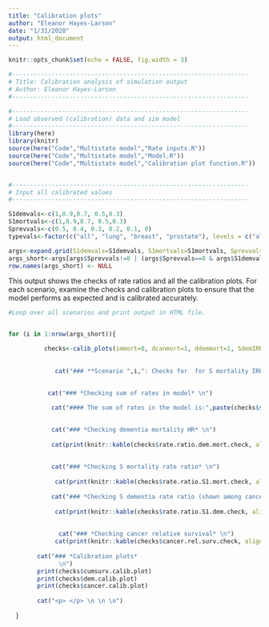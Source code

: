 ```yaml
---
title: "Calibration plots"
author: "Eleanor Hayes-Larson"
date: "1/31/2020"
output: html_document
---
```


```r
knitr::opts_chunk$set(echo = FALSE, fig.width = 3)

#------------------------------------------------------------------
# Title: Calibration analysis of simulation output
# Author: Eleanor Hayes-Larson
#------------------------------------------------------------------

#------------------------------------------------------------------
# Load observed (calibration) data and sim model
#------------------------------------------------------------------
library(here)
library(knitr)
source(here("Code","Multistate model","Rate inputs.R"))
source(here("Code","Multistate model","Model.R"))
source(here("Code","Multistate model","Calibration plot function.R"))


#------------------------------------------------------------------
# Input all calibrated values
#------------------------------------------------------------------

S1demvals<-c(1,0.9,0.7, 0.5,0.3)
S1mortvals<-c(1,0.9,0.7, 0.5,0.3)
Sprevvals<-c(0.5, 0.4, 0.3, 0.2, 0.1, 0)
typevals<-factor(c("all", "lung", "breast", "prostate"), levels = c("all", "lung", "breast", "prostate"))

args<-expand.grid(S1demvals=S1demvals, S1mortvals=S1mortvals, Sprevvals=Sprevvals, typevals=typevals)
args_short<-args[args$Sprevvals!=0 | (args$Sprevvals==0 & args$S1demvals==1 & args$S1mortvals==1),]
row.names(args_short) <- NULL

```

This output shows the checks of rate ratios and all the calibration plots. For each scenario, examine the checks and calibration plots to ensure that the model performs as expected and is calibrated accurately. 



```r

#Loop over all scenarios and print output in HTML file. 


for (i in 1:nrow(args_short)){

          checks<-calib_plots(immort=0, dcanmort=1, ddemmort=1, SdemIRR=args_short$S1demvals[i], SmortIRR=args_short$S1mortvals[i], p_S=args_short$Sprevvals[i], cancertype=args_short$typevals[i])
        
                     
             cat("### **Scenario ",i,": Checks for  for S mortality IRR = ",args_short$S1mortvals[i],", S dementia IRR = ", args_short$S1demvals[i]," and S prevalence = ", args_short$Sprevvals[i],", ",paste(args_short$typevals[i])," cancer.** \n", sep="")

             
           cat("### *Checking sum of rates in model* \n")
           
            cat("#### The sum of rates in the model is:",paste(checks$sumrates),"\n")

            
            cat("### *Checking dementia mortality HR* \n")
           
            cat(print(knitr::kable(checks$rate.ratio.dem.mort.check, align="c")),"\n")
            
  
            cat("### *Checking S mortality rate ratio* \n")
            
             cat(print(knitr::kable(checks$rate.ratio.S1.mort.check, align="c")),"\n")
             
            cat("### *Checking S dementia rate ratio (shown among cancer-free)* \n")
            
             cat(print(knitr::kable(checks$rate.ratio.S1.dem.check, align="c")),"\n")
            
             
              cat("### *Checking cancer relative survival* \n")
             cat(print(knitr::kable(checks$cancer.rel.surv.check, align="c")),"\n")
             
        cat("### *Calibration plots*
              \n")
        print(checks$cumsurv.calib.plot)
        print(checks$dem.calib.plot)
        print(checks$cancer.calib.plot)
        
        cat("<p> </p> \n \n \n")
    
  }
      
```


